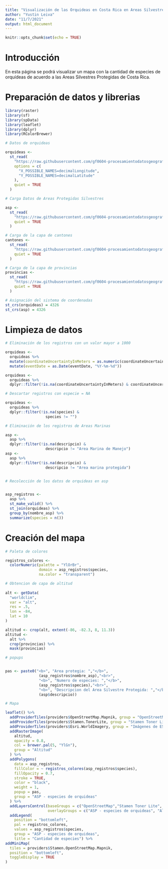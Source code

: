 ```yaml
---
title: "Visualización de las Orquideas en Costa Rica en Areas Silvestres Protegidas"
author: "Yustin Leiva"
date: "11/7/2021"
output: html_document
---
```


```r
knitr::opts_chunk$set(echo = TRUE)
```

# Introducción

En esta página se podrá visualizar un mapa con la cantidad de especies de orquídeas de acuerdo a las Areas Silvestres Protegidas de Costa Rica.


# Preparación de datos y librerias

```r

library(raster)
library(sf)
library(spData)
library(leaflet)
library(dplyr)
library(RColorBrewer)

# Datos de orquideas

orquideas <-
  st_read(
    "https://raw.githubusercontent.com/gf0604-procesamientodatosgeograficos/2021i-datos/main/gbif/orchidaceae-cr-registros.csv",
    options = c(
      "X_POSSIBLE_NAMES=decimalLongitude",
      "Y_POSSIBLE_NAMES=decimalLatitude"
    ), 
    quiet = TRUE
  )

# Carga Datos de Areas Protegidas Silvestres

asp <-
  st_read(
    "https://raw.githubusercontent.com/gf0604-procesamientodatosgeograficos/2021i-datos/main/sinac/asp/asp-wgs84.geojson",
    quiet = TRUE
  )

# Carga de la capa de cantones
cantones <-
  st_read(
    "https://raw.githubusercontent.com/gf0604-procesamientodatosgeograficos/2021i-datos/main/ign/delimitacion-territorial-administrativa/cr_cantones_simp_wgs84.geojson",
    quiet = TRUE
  )

# Carga de la capa de provincias
provincias <-
  st_read(
    "https://raw.githubusercontent.com/gf0604-procesamientodatosgeograficos/2021i-datos/main/ign/delimitacion-territorial-administrativa/cr_provincias_simp_wgs84.geojson",
    quiet = TRUE
  )

# Asignación del sistema de coordenadas
st_crs(orquideas) = 4326
st_crs(asp) = 4326
```

# Limpieza de datos

```r

# Eliminación de los registros con un valor mayor a 1000

orquideas <-
  orquideas %>%
  mutate(coordinateUncertaintyInMeters = as.numeric(coordinateUncertaintyInMeters)) %>%
  mutate(eventDate = as.Date(eventDate, "%Y-%m-%d"))

orquideas <-
  orquideas %>%
  dplyr::filter(!is.na(coordinateUncertaintyInMeters) & coordinateUncertaintyInMeters <= 1000)

# Descartar registros con especie = NA

orquideas <-
  orquideas %>%
  dplyr::filter(!is.na(species) & 
                  species != "")

# Eliminación de los registros de Areas Marinas

asp <-
  asp %>%
  dplyr::filter(!is.na(descripcio) & 
                  descripcio != "Area Marina de Manejo")
asp <-
  asp %>%
  dplyr::filter(!is.na(descripcio) & 
                  descripcio != "Area marina protegida")


# Recolección de los datos de orquideas en asp


asp_registros <-
  asp %>%
  st_make_valid() %>%
  st_join(orquideas) %>%
  group_by(nombre_asp) %>%
  summarize(species = n())

```

# Creación del mapa 

```r

# Paleta de colores

registros_colores <-
  colorNumeric(palette = "YlOrBr",
               domain = asp_registros$species,
               na.color = "transparent")

# Obtencion de capa de altitud
 
alt <- getData(
  "worldclim",
  var = "alt",
  res = .5,
  lon = -84,
  lat = 10
)

altitud <- crop(alt, extent(-86, -82.3, 8, 11.3))
altitud <-
  alt %>%
  crop(provincias) %>%
  mask(provincias)

# popups


pas <- paste0("<b>", "Area protegia: ","</b>",
               (asp_registros$nombre_asp),"<br>",
               "<b>", "Numero de especies: ","</b>",
               (asp_registros$species),"<br>",
               "<b>", "Descripcion del Area Silvestre Protegida: ","</b>",
               (asp$descripcio))

# Mapa

leaflet() %>%
  addProviderTiles(providers$OpenStreetMap.Mapnik, group = "OpenStreetMap") %>%
  addProviderTiles(providers$Stamen.TonerLite, group = "Stamen Toner Lite") %>%
  addProviderTiles(providers$Esri.WorldImagery, group = "Imágenes de ESRI") %>%
  addRasterImage(
    altitud,
    opacity = 0.8,
    col = brewer.pal(5, "YlGn"),
    group = "Altitud"
  ) %>%
  addPolygons(
    data = asp_registros,
    fillColor = ~ registros_colores(asp_registros$species),
    fillOpacity = 0.7,
    stroke = TRUE,
    color = "black",
    weight = 1,
    popup = pas,
    group = "ASP - especies de orquideas"
  ) %>%
  addLayersControl(baseGroups = c("OpenStreetMap","Stamen Toner Lite", "Imágenes de ESRI"),
                   overlayGroups = c("ASP - especies de orquideas", "Altitud")) %>%
  addLegend(
    position = "bottomleft",
    pal = registros_colores,
    values = asp_registros$species,
    group = "ASP - especies de orquideas",
    title = "Cantidad de especies") %>%
addMiniMap(
  tiles = providers$Stamen.OpenStreetMap.Mapnik,
  position = "bottomleft",
  toggleDisplay = TRUE
)






```

